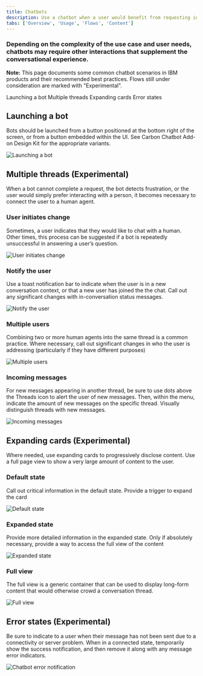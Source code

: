 ```yaml
---
title: Chatbots
description: Use a chatbot when a user would benefit from requesting information on-demand with natural language. They should receive a useful and trustworthy response related to their question or task.
tabs: ['Overview', 'Usage', 'Flows', 'Content']
---
```


### Depending on the complexity of the use case and user needs, chatbots may require other interactions that supplement the conversational experience.

<InlineNotification>

**Note:** This page documents some common chatbot scenarios in IBM products and their recommended best practices. Flows still under consideration are marked with "Experimental".

</InlineNotification>

<AnchorLinks>

<AnchorLink>Launching a bot</AnchorLink>
<AnchorLink>Multiple threads</AnchorLink>
<AnchorLink>Expanding cards</AnchorLink>
<AnchorLink>Error states</AnchorLink>

</AnchorLinks>

## Launching a bot

Bots should be launched from a button positioned at the bottom right of the screen, or from a button embedded within the UI. See Carbon Chatbot Add-on Design Kit for the appropriate variants.

![Launching a bot](images/chatbot-5.png)

## Multiple threads (Experimental)

When a bot cannot complete a request, the bot detects frustration, or the user would simply prefer interacting with a person, it becomes necessary to connect the user to a human agent.

### User initiates change

Sometimes, a user indicates that they would like to chat with a human. Other times, this process can be suggested if a bot is repeatedly unsuccessful in answering a user’s question.

![User initiates change](images/chatbot-12.png)

### Notify the user

Use a toast notification bar to indicate when the user is in a new conversation context, or that a new user has joined the the chat. Call out any significant changes with in-conversation status messages.

![Notify the user](images/chatbot-13.png)

### Multiple users

Combining two or more human agents into the same thread is a common practice. Where necessary, call out significant changes in who the user is addressing (particularly if they have different purposes)

![Multiple users](images/chatbot-14.png)

### Incoming messages

For new messages appearing in another thread, be sure to use dots above the Threads icon to alert the user of new messages. Then, within the menu, indicate the amount of new messages on the specific thread. Visually distinguish threads with new messages.

![Incoming messages](images/chatbot-15.png)

## Expanding cards (Experimental)

Where needed, use expanding cards to progressively disclose content. Use a full page view to show a very large amount of content to the user.

### Default state

Call out critical information in the default state. Provide a trigger to expand the card

![Default state](images/chatbot-16.png)

### Expanded state

Provide more detailed information in the expanded state. Only if absolutely necessary, provide a way to access the full view of the content

![Expanded state](images/chatbot-17.png)

### Full view

The full view is a generic container that can be used to display long-form content that would otherwise crowd a conversation thread.

![Full view](images/chatbot-18.png)

## Error states (Experimental)

Be sure to indicate to a user when their message has not been sent due to a connectivity or server problem. When in a connected state, temporarily show the success notification, and then remove it along with any message error indicators.

![Chatbot error notification](images/chatbot-6.png)
